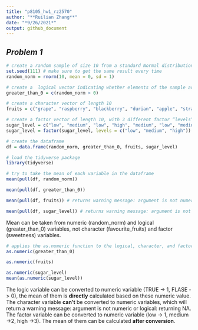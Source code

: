 ```yaml
---
title: "p8105_hw1_rz2570"
author: "**Ruilian Zhang**"
date: "*9/26/2021*"
output: github_document
---
```


## *Problem 1*

```r
# create a random sample of size 10 from a standard Normal distribution
set.seed(111) # make sure to get the same result every time
random_norm = rnorm(10, mean = 0, sd = 1)

# create a  logical vector indicating whether elements of the sample are greater than 0
greater_than_0 = c(random_norm > 0)

# create a character vector of length 10
fruits = c("grape", "raspberry", "blackberry", "durian", "apple", "strawberry", "mango", "blueberry", "banana", "avocado")

# create a factor vector of length 10, with 3 different factor “levels”
sugar_level = c("low", "medium", "low", "high", "medium", "low", "medium", "high", "high", "low")
sugar_level = factor(sugar_level, levels = c("low", "medium", "high"))

# create the dataframe
df = data.frame(random_norm, greater_than_0, fruits, sugar_level)
```

```r
# load the tidyverse package
library(tidyverse)

# try to take the mean of each variable in the dataframe
mean(pull(df, random_norm))

mean(pull(df, greater_than_0))

mean(pull(df, fruits)) # returns warning message: argument is not numeric or logical: returning NA

mean(pull(df, sugar_level)) # returns warning message: argument is not numeric or logical: returning NA
```

Mean can be taken from numeric (random_norm) and logical (greater_than_0) variables, not character (favourite_fruits) and factor (sweetness) variables.

```r
# applies the as.numeric function to the logical, character, and factor variables
as.numeric(greater_than_0)

as.numeric(fruits)

as.numeric(sugar_level)
mean(as.numeric(sugar_level))
```

The logic variable can be converted to numeric variable (TRUE -> 1, FLASE -> 0), the mean of them is **directly** calculated based on these numeric value.  
The character variable **can't** be converted to numeric variables, which will return a warning message: argument is not numeric or logical: returning NA.  
The factor variable can be converted to numeric variable (low -> 1, medium ->2, high ->3). The mean of them can be calculated **after conversion**.  
